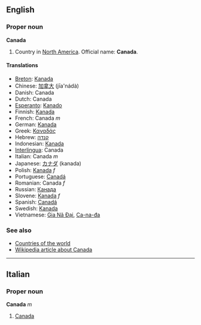 ==English==
===Proper noun===
'''Canada'''

# Country in [[North America]]. Official name: '''Canada'''.

====Translations====
*[[Breton]]: [[Kanada]]
*Chinese: [[加拿大]] (jīa'nádà)
*Danish: Canada
*Dutch: Canada
*[[Esperanto]]: [[Kanado]]
*Finnish: [[Kanada]]
*French: Canada ''m''
*German: [[Kanada]]
*Greek: [[Καναδάς]]
*Hebrew: [[קנדה]]
*Indonesian: [[Kanada]]
*[[Interlingua]]: Canada
*Italian: Canada ''m''
*Japanese: [[カナダ]] (kanada)
*Polish: [[Kanada]]  ''f''
*Portuguese: [[Canadá]]
*Romanian: Canada ''f''
*Russian: [[Канада]]
*Slovene: [[Kanada]] ''f''
*Spanish: [[Canadá]]
*Swedish: [[Kanada]]
*Vietnamese: [[Gia Nã Đại]], [[Ca-na-đa]]

===See also===
*[[Countries of the world]]
*[[en:Canada|Wikipedia article about Canada]]

----

==Italian==
===Proper noun===
'''Canada''' ''m''

#[[Canada]]
